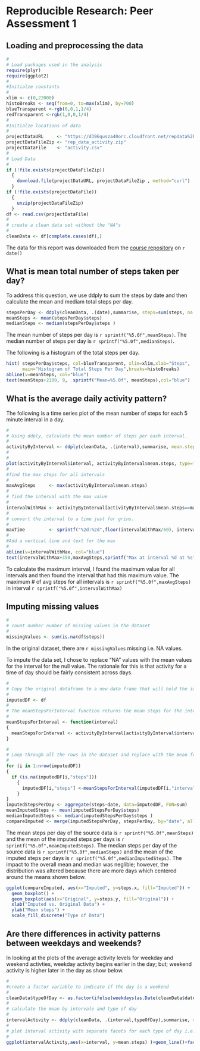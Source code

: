 # Reproducible Research: Peer Assessment 1


## Loading and preprocessing the data
```r
#
# Load packages used in the analysis
require(plyr)
require(ggplot2)
#
#Initialze constants
#
xlim <- c(0,22000)
histoBreaks <- seq(from=0, to=max(xlim), by=700)
blueTransparent <-rgb(0,0,1,1/4)
redTransparent <-rgb(1,0,0,1/4)
#
#Initialze locations of data
#
projectDataURL     <- "https://d396qusza40orc.cloudfront.net/repdata%2Fdata%2Factivity.zip"
projectDataFileZip <- "rep_data_activity.zip"
projectDataFile    <- "activity.csv"
#
# Load Data
#
if (!file.exists(projectDataFileZip)) 
  { 
    download.file(projectDataURL, projectDataFileZip , method="curl")
  }
if (!file.exists(projectDataFile))    
  { 
    unzip(projectDataFileZip) 
  }  
df <- read.csv(projectDataFile)
#
# create a clean data set without the "NA"s
#
cleanData <- df[complete.cases(df),]
```

The data for this report was downloaded from the [course repository](`r projectDataURL`) on `r date()`

## What is mean total number of steps taken per day?

To address this question, we use ddply to sum the steps by date and then calculate the mean and mediam total steps per  day.

```r
stepsPerDay <- ddply(cleanData, .(date),summarise, steps=sum(steps, na.rm=TRUE))
meanSteps <- mean(stepsPerDay$steps)
medianSteps <- median(stepsPerDay$steps )
```

The mean number of steps per day is `r sprintf("%5.0f",meanSteps)`.   The median number of steps per day is `r sprintf("%5.0f",medianSteps)`.

The following is a histogram of the total steps per day.

```r
hist( stepsPerDay$steps, col=blueTransparent, xlim=xlim,xlab="Steps", 
      main="Histogram of Total Steps Per Day",breaks=histoBreaks)
abline(v=meanSteps, col="blue")
text(meanSteps+2100, 9,  sprintf("Mean=%5.0f", meanSteps),col="blue")

```


## What is the average daily activity pattern?
The following is a time series plot of the mean number of steps for each 5 minute interval in a day.

```r
#
# Using ddply, calculate the mean number of steps per each interval.
#
activityByInterval <- ddply(cleanData, .(interval),summarise, mean.steps=mean(steps, na.rm=TRUE)) 
#
#
plot(activityByInterval$interval, activityByInterval$mean.steps, type="l",xlab="Interval", ylab="Mean Steps", main="Daily Activity Pattern")
#
#find the max steps for all intervals
#
maxAvgSteps     <- max(activityByInterval$mean.steps)
#
# find the interval with the max value
#
intervalWithMax <- activityByInterval[activityByInterval$mean.steps==maxAvgSteps,"interval"]
#
# convert the interval to a time just for grins.
#
maxTime         <- sprintf("%2d:%2d",floor(intervalWithMax/60), intervalWithMax%%60 )
#
#Add a vertical line and text for the max
#
abline(v=intervalWithMax, col="blue")
text(intervalWithMax+350,maxAvgSteps,sprintf("Max at interval %d at %s",intervalWithMax,maxTime), col="blue")
```

To calculate the maximum interval, I found the maximum value for all intervals and then found the interval that had this maximum value.
The maximum # of avg steps for all intervals is `r sprintf("%5.0f",maxAvgSteps)` in interval `r sprintf("%5.0f",intervalWithMax)`

## Imputing missing values
```r
#
# count number number of missing values in the dataset
#
missingValues <- sum(is.na(df$steps))
```

In the original dataset, there are `r missingValues` missing i.e. NA values.

To impute the data set, I chose to replace "NA" values with the mean values for the interval for the null value.  The rationale for this is that activity for a time of day should be fairly consistent across days.

```r
#
# Copy the original dataframe to a new data frame that will hold the imputed dataset
#
imputedDF <- df
#
# The meanStepsForInterval function returns the mean steps for the interval passed in the argument.
#
meanStepsForInterval <- function(interval)
{
  meanStepsForInterval <- activityByInterval[activityByInterval$interval==interval,"mean.steps"]
}

#
# Loop through all the rows in the dataset and replace with the mean for that interval
#
for (i in 1:nrow(imputedDF))
{
  if (is.na(imputedDF[i,"steps"]))
    {    
      imputedDF[i,"steps"] <-meanStepsForInterval(imputedDF[i,"interval"])
    }
}
imputedStepsPerDay <- aggregate(steps~date, data=imputedDF, FUN=sum)
meanImputedSteps <- mean(imputedStepsPerDay$steps)
medianImputedSteps <- median(imputedStepsPerDay$steps )
compareImputed <- merge(imputedStepsPerDay, stepsPerDay, by="date", all=TRUE)
```

The mean steps per day of the source data is `r sprintf("%5.0f",meanSteps)` and the mean of the imputed steps per days is `r sprintf("%5.0f",meanImputedSteps)`. The median steps per day of the source data is `r sprintf("%5.0f",medianSteps)` and the mean of the imputed steps per days is `r sprintf("%5.0f",medianImputedSteps)`. The impact to the overall mean and median was neglible; however, the distribution was altered because there are more days which centered around the means shown below. 

```r
ggplot(compareImputed, aes(x="Imputed", y=steps.x, fill="Imputed")) + 
  geom_boxplot() + 
  geom_boxplot(aes(x="Original", y=steps.y, fill="Original")) +
  xlab("Imputed vs. Original Data") +
  ylab("Mean steps") +
  scale_fill_discrete("Type of Data")
```

## Are there differences in activity patterns between weekdays and weekends?

In looking at the plots of the average activity levels for weekday and weekend activties, weekday activity begins earlier in the day; but; weekend activity is higher later in the day as show below.

```r
#
#create a factor variable to indicate if the day is a weekend
#
cleanData$typeOfDay <- as.factor(ifelse(weekdays(as.Date(cleanData$date))  %in% c('Sunday','Saturday'),"weekend", "weekday"))
#
# calculate the mean by intervale and type of day
#
intervalActivity <- ddply(cleanData, .(interval,typeOfDay),summarise, mean.steps=mean(steps, na.rm=TRUE)) 
#
# plot interval activity with separate facets for each type of day i.e. weekend or weekday
#
ggplot(intervalActivity,aes(x=interval, y=mean.steps) )+geom_line()+facet_grid(typeOfDay ~.)
```
